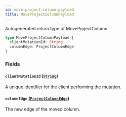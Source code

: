 ```yaml
---
id: move-project-column-payload
title: MoveProjectColumnPayload
---
```


Autogenerated return type of MoveProjectColumn

```graphql
type MoveProjectColumnPayload {
  clientMutationId: String
  columnEdge: ProjectColumnEdge
}
```

### Fields

#### `clientMutationId` ([`String`](/docs/api/scalars/string))

A unique identifier for the client performing the mutation.

#### `columnEdge` ([`ProjectColumnEdge`](/docs/api/objects/project-column-edge))

The new edge of the moved column.
